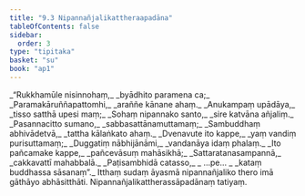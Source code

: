 ```yaml
---
title: "9.3 Nipannañjalikattheraapadāna"
tableOfContents: false
sidebar:
  order: 3
type: "tipitaka"
basket: "su"
book: "ap1"
---
```



<DynamicBreadcrumb />

<Division number="16" book="ap1" bookNo="20" page="141">

<Paragraph number="1705" type="verses" book="ap1">
_“Rukkhamūle nisinnohaṃ,_  
_byādhito paramena ca;_  
_Paramakāruññapattomhi,_  
_araññe kānane ahaṃ._  

</Paragraph>

</Division>
<Division number="17" book="ap1" bookNo="20" page="141">

<Paragraph number="1706" type="verses" book="ap1">
_Anukampaṃ upādāya,_  
_tisso satthā upesi maṃ;_  
_Sohaṃ nipannako santo,_  
_sire katvāna añjaliṃ._  

</Paragraph>

</Division>
<Division number="18" book="ap1" bookNo="20" page="141">

<Paragraph number="1707" type="verses" book="ap1">
_Pasannacitto sumano,_  
_sabbasattānamuttamaṃ;_  
_Sambuddhaṃ abhivādetvā,_  
_tattha kālaṅkato ahaṃ._  

</Paragraph>

</Division>
<Division number="19" book="ap1" bookNo="20" page="141">

<Paragraph number="1708" type="verses" book="ap1">
_Dvenavute ito kappe,_  
_yaṃ vandiṃ purisuttamaṃ;_  
_Duggatiṃ nābhijānāmi,_  
_vandanāya idaṃ phalaṃ._  

</Paragraph>

</Division>
<Division number="20" book="ap1" bookNo="20" page="142">

<Paragraph number="1709" type="verses" book="ap1">
_Ito pañcamake kappe,_  
_pañcevāsuṃ mahāsikhā;_  
_Sattaratanasampannā,_  
_cakkavattī mahabbalā._  

</Paragraph>

</Division>
<Division number="21" book="ap1" bookNo="20" page="142">

<Paragraph number="1710" type="verses" book="ap1">
_Paṭisambhidā catasso,_  
_ …pe… _  
_kataṃ buddhassa sāsanaṃ”._  

</Paragraph>

<Paragraph number="1711" book="ap1">
Itthaṃ sudaṃ āyasmā nipannañjaliko thero imā gāthāyo abhāsitthāti.

</Paragraph>
</Division>

<Paragraph number="1712" type="center" book="ap1">
Nipannañjalikattherassāpadānaṃ tatiyaṃ.
</Paragraph>
